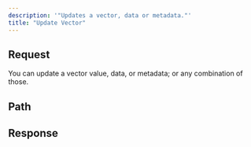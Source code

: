 ```yaml
---
description: '"Updates a vector, data or metadata."'
title: "Update Vector"
---
```

## Request
You can update a vector value, data, or metadata; or any combination
of those.
## Path
## Response